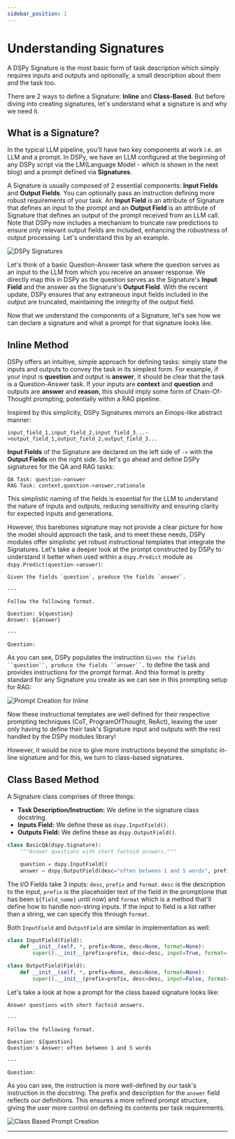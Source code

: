 ```yaml
---
sidebar_position: 1
---
```



# Understanding Signatures

A DSPy Signature is the most basic form of task description which simply requires inputs and outputs and optionally, a small description about them and the task too.

There are 2 ways to define a Signature: **Inline** and **Class-Based**. But before diving into creating signatures, let's understand what a signature is and why we need it.

## What is a Signature?

In the typical LLM pipeline, you'll have two key components at work i.e. an LLM and a prompt. In DSPy, we have an LLM configured at the beginning of any DSPy script via the LM(Language Model - which is shown in the next blog) and a prompt defined via **Signatures**.

A Signature is usually composed of 2 essential components: **Input Fields** and **Output Fields**. You can optionally pass an instruction defining more robust requirements of your task. An **Input Field** is an attribute of Signature that defines an input to the prompt and an **Output Field** is an attribute of Signature that defines an output of the prompt received from an LLM call. Note that DSPy now includes a mechanism to truncate raw predictions to ensure only relevant output fields are included, enhancing the robustness of output processing. Let's understand this by an example.

![DSPy Signatures](./img/dspy_signatures.png)

Let's think of a basic Question-Answer task where the question serves as an input to the LLM from which you receive an answer response. We directly map this in DSPy as the question serves as the Signature's **Input Field** and the answer as the Signature's **Output Field**. With the recent update, DSPy ensures that any extraneous input fields included in the output are truncated, maintaining the integrity of the output field.

Now that we understand the components of a Signature, let's see how we can declare a signature and what a prompt for that signature looks like.

## Inline Method

DSPy offers an intuitive, simple approach for defining tasks: simply state the inputs and outputs to convey the task in its simplest form. For example, if your input is **question** and output is **answer**, it should be clear that the task is a Question-Answer task. If your inputs are **context** and **question** and outputs are **answer** and **reason**, this should imply some form of Chain-Of-Thought prompting, potentially within a RAG pipeline.

Inspired by this simplicity, DSPy Signatures mirrors an Einops-like abstract manner:

```text
input_field_1,input_field_2,input_field_3...->output_field_1,output_field_2,output_field_3...
```

**Input Fields** of the Signature are declared on the left side of `->` with the **Output Fields** on the right side. So let's go ahead and define DSPy signatures for the QA and RAG tasks:

```text
QA Task: question->answer
RAG Task: context,question->answer,rationale
```

This simplistic naming of the fields is essential for the LLM to understand the nature of inputs and outputs, reducing sensitivity and ensuring clarity for expected inputs and generations. 

However, this barebones signature may not provide a clear picture for how the model should approach the task, and to meet these needs, DSPy modules offer simplistic yet robust instructional templates that integrate the Signatures.
Let's take a deeper look at the prompt constructed by DSPy to understand it better when used within a `dspy.Predict` module as `dspy.Predict(question->answer)`:

```
Given the fields `question`, produce the fields `answer`.

---

Follow the following format.

Question: ${question}
Answer: ${answer}

---

Question:
```

As you can see, DSPy populates the instruction `Given the fields ``question``, produce the fields ``answer``.` to define the task and provides instructions for the prompt format. And this format is pretty standard for any Signature you create as we can see in this prompting setup for RAG:

![Prompt Creation for Inline](./img/prompt_creation.png)

Now these instructional templates are well defined for their respective prompting techniques (CoT, ProgramOfThought, ReAct), leaving the user only having to define their task's Signature input and outputs with the rest handled by the DSPy modules library!

However, it would be nice to give more instructions beyond the simplistic in-line signature and for this, we turn to class-based signatures.

## Class Based Method

A Signature class comprises of three things:

* **Task Description/Instruction:** We define in the signature class docstring.
* **Inputs Field:** We define these as `dspy.InputField()`.
* **Outputs Field:** We define these as `dspy.OutputField()`.

```python
class BasicQA(dspy.Signature):
    """Answer questions with short factoid answers."""

    question = dspy.InputField()
    answer = dspy.OutputField(desc="often between 1 and 5 words", prefix="Question's Answer:")
```

The I/O Fields take 3 inputs: `desc`, `prefix` and `format`. `desc` is the description to the input, `prefix` is the placeholder text of the field in the prompt(one that has been `${field_name}` until now) and `format` which is a method that'll define how to handle non-string inputs. If the input to field is a list rather than a string, we can specify this through `format`.

Both `InputField` and `OutputField` are similar in implementation as well:

```python
class InputField(Field):
    def __init__(self, *, prefix=None, desc=None, format=None):
        super().__init__(prefix=prefix, desc=desc, input=True, format=format)

class OutputField(Field):
    def __init__(self, *, prefix=None, desc=None, format=None):
        super().__init__(prefix=prefix, desc=desc, input=False, format=format)
```

Let's take a look at how a prompt for the class based signature looks like:

```text
Answer questions with short factoid answers.

---

Follow the following format.

Question: ${question}
Question's Answer: often between 1 and 5 words

---

Question:
```

As you can see, the instruction is more well-defined by our task's instruction in the docstring. The prefix and description for the `answer` field reflects our definitions. This ensures a more refined prompt structure, giving the user more control on defining its contents per task requirements.

![Class Based Prompt Creation](./img/class_based_prompt_creation.png)

***

<AuthorDetails name="Herumb Shandilya"/>